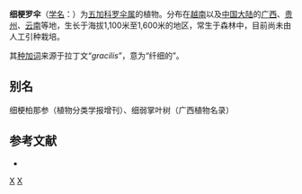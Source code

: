 {{Speciesbox
| taxon = Brassaiopsis gracilis
| authority = [[Hand._-Mazz.|Hand. -Mazz.]], 1933
}}

'''细梗罗伞'''（[[学名|学名]]：{{lang|la|''Brassaiopsis gracilis''}}）为[[五加科|五加科]][[罗伞属|罗伞属]]的植物。分布在[[越南|越南]]以及[[中国大陆|中国大陆]]的[[广西|广西]]、[[贵州|贵州]]、[[云南|云南]]等地，生长于海拔1,100米至1,600米的地区，常生于森林中，目前尚未由人工引种栽培。

其[[种加词|种加词]]来源于拉丁文“''gracilis''”，意为“纤细的”。

== 别名 ==
细梗柏那参（植物分类学报增刊）、细弱掌叶树（广西植物名录）

== 参考文献 ==
<div class="references-small">
* {{cite web| url =http://www.bioinfo.cn/db05/KmzwSpecies.php?action=view&id=1415| title =细梗罗伞| work =《中国高等植物数据库全库》| publisher =中国科学院微生物研究所| author =昆明植物研究所| accessdate =2009-02-22| deadurl =yes| archiveurl =https://web.archive.org/web/20160305091237/http://www.bioinfo.cn/db05/KmzwSpecies.php?action=view&id=1415| archivedate =2016-03-05}}
</div>
{{Taxonbar|from=Q15225478}}

[[Category:罗伞属|X]]
[[Category:1933年描述的植物|X]]